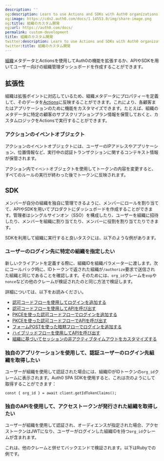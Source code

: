 ```yaml
---
description: ''
og:description: Learn to use Actions and SDKs with Auth0 organizations.
og:image: https://cdn2.auth0.com/docs/1.14553.0/img/share-image.png
og:title: 組織のカスタム開発
og:url: https://auth0.com/docs/
permalink: custom-development
title: 組織のカスタム開発
twitter:description: Learn to use Actions and SDKs with Auth0 organizations.
twitter:title: 組織のカスタム開発
---
```


[組織](/organizations/organizations-overview)メタデータとActionsを使用してAuth0の機能を拡張するか、APIやSDKを用いてユーザー向けの組織管理ダッシュボードを作成することができます。



## 拡張性

組織は拡張ポイントに対応しているため、組織メタデータにプロパティーを定義して、そのデータを[Actions](/actions)に反映することができます。これにより、各顧客またはアプリケーションのために機能をカスタマイズできます。たとえば、組織のメタデータに特定の顧客のサブスクリプションプラン情報を保管しておくと、カスタムロジックをActionsで実行することができます。

### アクションのイベントオブジェクト

アクションのイベントオブジェクトには、ユーザーのIPアドレスやアプリケーション、位置情報など、実行中の認証トランザクションに関するコンテキスト情報が保管されます。

アクション内で`イベント`オブジェクトを使用してトークンの内容を変更すると、すべてのルールの実行が終わった後でトークンに反映されます。

## SDK

メンバーが自分の組織を独自に管理できるように、メンバーにロールを割り当てて、APIやSDKを用いてプロダクトにダッシュボードを作成することができます。管理者はシングルサインオン（SSO）を構成したり、ユーザーを組織に招待したり、メンバーを組織に割り当てたり、メンバーに役割を割り当てたりできます。

SDKを利用して組織に実行すると良いタスクには、以下のような例があります。



### ユーザーのログイン先に特定の組織を指定したい

新しいクライアントを定義する際に、組織IDを組織パラメーターに渡します。次にコールバック時に、IDトークンで返された組織が`/authorize`要求で送信された組織と同じであることを確認します。そのためには、`org_id`クレームを`exp`や`nonce`などの他のクレームが検証されたのと同じ方法で検証します。

詳細については、以下をお読みください。

* [認可コードフローを使用してログインを追加する](/login/authentication/add-login-auth-code-flow)
* [認可コードフローを使用してAPIを呼び出す](/login/flows/call-your-api-using-the-authorization-code-flow)
* [PKCEを使った認可コードフローでログインを追加する](/login/authentication/add-login-using-the-authorization-code-flow-with-pkce)
* [PKCEを使った認可コードフローでAPIを呼び出す](/login/flows/call-your-api-using-the-authorization-code-flow-with-pkce)
* [フォームPOSTを使った暗黙フローでログインを追加する](/login/authentication/add-login-using-the-implicit-flow-with-form-post)
* [ハイブリッドフローを使用してAPIを呼び出す](/login/flows/call-api-hybrid-flow)
* [組織に基づいてセッションの非アクティブタイムアウトをカスタマイズする](/manage-sessions-actions)

### 独自のアプリケーションを使用して、認証ユーザーのログイン先組織を取得したい

ユーザーが組織を使用して認証された場合には、組織IDがIDトークンの`org_id`クレームに表示されます。Auth0 SPA SDKを使用すると、これは次のようにして取得することができます：

`const { org_id } = await client.getIdTokenClaims();`

### 独自のAPIを使用して、アクセストークンが発行された組織を取得したい

ユーザーが組織を使用して認証され、オーディエンスが指定された場合、アクセストークンはJWTになり、ユーザーがログインした組織IDを持つ`org_id`クレームが含まれます。

これは、他のクレームと併せてバックエンドで検証されます。以下はRubyでの例です。